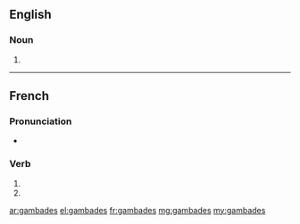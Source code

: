 {{also|gambadés}}
==English==

===Noun===
{{head|en|plural}}

# {{plural of|gambade|lang=en}}

----

==French==

===Pronunciation===
* {{homophones|lang=fr|gambade|gambadent}}

===Verb===
{{fr-verb-form}}

# {{conjugation of|gambader||2|s|pres|ind|lang=fr}}
# {{conjugation of|gambader||2|s|pres|sub|lang=fr}}

[[ar:gambades]]
[[el:gambades]]
[[fr:gambades]]
[[mg:gambades]]
[[my:gambades]]